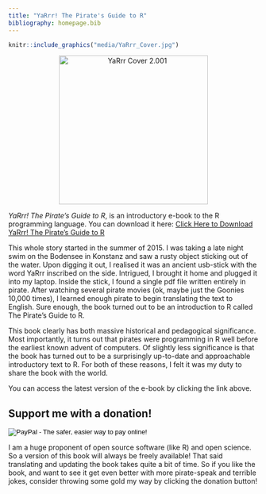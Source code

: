 ```yaml
---
title: "YaRrr! The Pirate's Guide to R"
bibliography: homepage.bib
---
```


```r
knitr::include_graphics("media/YaRrr_Cover.jpg")
```

<p style="text-align: center;"><a href="https://drive.google.com/file/d/0B4udF24Yxab0S1hnZlBBTmgzM3M/view?usp=sharing"><img src="http://ndphillips.github.io/media/YaRrr_Cover.jpg" alt="YaRrr Cover 2.001" width="300" /></a></p>


*YaRrr! The Pirate's Guide to R*, is an introductory e-book to the R programming language. You can download it here: <a href="https://drive.google.com/file/d/0B4udF24Yxab0S1hnZlBBTmgzM3M/view?usp=sharing">Click Here to Download YaRrr! The Pirate's Guide to R</a>

This whole story started in the summer of 2015. I was taking a late night swim on the Bodensee in Konstanz and saw a rusty object sticking out of the water. Upon digging it out, I realised it was an ancient usb-stick with the word YaRrr inscribed on the side. Intrigued, I brought it home and plugged it into my laptop. Inside the stick, I found a single pdf file written entirely in pirate. After watching several pirate movies (ok, maybe just the Goonies 10,000 times), I learned enough pirate to begin translating the text to English. Sure enough, the book turned out to be an introduction to R called The Pirate’s Guide to R.

This book clearly has both massive historical and pedagogical significance. Most importantly, it turns out that pirates were programming in R well before the earliest known advent of computers. Of slightly less significance is that the book has turned out to be a surprisingly up-to-date and approachable introductory text to R. For both of these reasons, I felt it was my duty to share the book with the world.

You can access the latest version of the e-book by clicking the link above.

## Support me with a donation!

<form action="https://www.paypal.com/cgi-bin/webscr" method="post" target="_top"><input name="cmd" type="hidden" value="_s-xclick" /><input name="hosted_button_id" type="hidden" value="NWE3NP9LHDQ6J" /><input alt="PayPal - The safer, easier way to pay online!" name="submit" src="https://www.paypalobjects.com/webstatic/en_US/i/btn/png/silver-pill-paypal-34px.png" type="image" /><img src="https://www.paypalobjects.com/en_US/i/scr/pixel.gif" alt="" width="1" height="1" border="0" /></form>

I am a huge proponent of open source software (like R) and open science. So a version of this book will always be freely available! That said translating and updating the book takes quite a bit of time. So if you like the book, and want to see it get even better with more pirate-speak and terrible jokes, consider throwing some gold my way by clicking the donation button!



